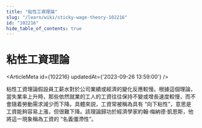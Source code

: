 ```yaml
---
title: "粘性工資理論"
slug: "/learn/wiki/sticky-wage-theory-102216"
id: "102216"
hide_table_of_contents: true
---
```



# 粘性工資理論

<ArticleMeta id={102216} updatedAt={'2023-09-26 13:59:00'} />
<div className='border-solid border-b border-t-0 my-4 border-[var(--ifm-color-gray-300)]' />

粘性工資理論假設員工薪水對於公司業績或經濟的變化反應較慢。根據這個理論，當失業率上升時，那些依然就業的工人的工資往往保持不變或增長速度較慢，而不會隨着勞動需求減少而下降。具體來説，工資常被稱為具有 “向下粘性”，意思是工資能夠容易上漲，但很難下降。該理論歸功於經濟學家約翰·梅納德·凱恩斯，他將這一現象稱為工資的 “名義僵滯性”。
